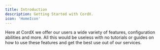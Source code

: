 ```yaml
---
title: Introduction
description: Getting Started with CordX.
icon: 'HomeIcon'
---
```


Here at CordX we offer our users a wide variety of features, configuration
abilities and more. All this would be useless with no tutorials or guides on
how to use these features and get the best use out of our services.
